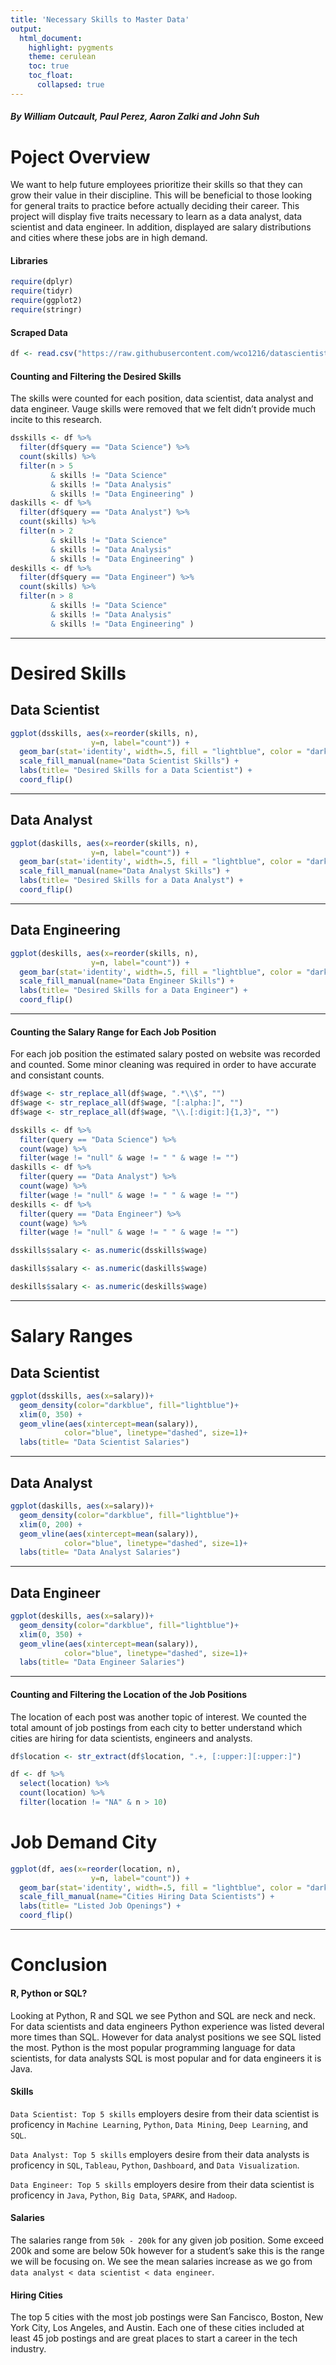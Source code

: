 ---
title: 'Necessary Skills to Master Data'
output:
  html_document:
    highlight: pygments
    theme: cerulean
    toc: true
    toc_float:
      collapsed: true
---
##### By William Outcault, Paul Perez, Aaron Zalki and John Suh

# Poject Overview

We want to help future employees prioritize their skills so that they can grow their value in their discipline. This will be beneficial to those looking for general traits to practice before actually deciding their career. This project will display five traits necessary to learn as a data analyst, data scientist and data engineer. In addition, displayed are salary distributions and cities where these jobs are in high demand.

#### Libraries

```{r message=FALSE}
require(dplyr)
require(tidyr)
require(ggplot2)
require(stringr)
```

#### Scraped Data

```{r}
df <- read.csv("https://raw.githubusercontent.com/wco1216/datascientistskills/master/blended_view.csv", TRUE, ",")
```

#### Counting and Filtering the Desired Skills

The skills were counted for each position, data scientist, data analyst and data engineer. Vauge skills were removed that we felt didn't provide much incite to this research.

```{r}
dsskills <- df %>%
  filter(df$query == "Data Science") %>%
  count(skills) %>%
  filter(n > 5 
         & skills != "Data Science" 
         & skills != "Data Analysis" 
         & skills != "Data Engineering" )
daskills <- df %>%
  filter(df$query == "Data Analyst") %>%
  count(skills) %>%
  filter(n > 2 
         & skills != "Data Science" 
         & skills != "Data Analysis" 
         & skills != "Data Engineering" )
deskills <- df %>%
  filter(df$query == "Data Engineer") %>%
  count(skills) %>%
  filter(n > 8 
         & skills != "Data Science" 
         & skills != "Data Analysis" 
         & skills != "Data Engineering" )
```

--------------------------------------------------------------------------------

\clearpage

# Desired Skills

## Data Scientist

```{r}
ggplot(dsskills, aes(x=reorder(skills, n),
                  y=n, label="count")) +
  geom_bar(stat='identity', width=.5, fill = "lightblue", color = "darkblue")  +
  scale_fill_manual(name="Data Scientist Skills") + 
  labs(title= "Desired Skills for a Data Scientist") +
  coord_flip()
```

--------------------------------------------------------------------------------

\clearpage

## Data Analyst

```{r}
ggplot(daskills, aes(x=reorder(skills, n),
                  y=n, label="count")) +
  geom_bar(stat='identity', width=.5, fill = "lightblue", color = "darkblue")  +
  scale_fill_manual(name="Data Analyst Skills") + 
  labs(title= "Desired Skills for a Data Analyst") + 
  coord_flip()
```

--------------------------------------------------------------------------------

\clearpage

## Data Engineering

```{r}
ggplot(deskills, aes(x=reorder(skills, n),
                  y=n, label="count")) +
  geom_bar(stat='identity', width=.5, fill = "lightblue", color = "darkblue")  +
  scale_fill_manual(name="Data Engineer Skills") + 
  labs(title= "Desired Skills for a Data Engineer") + 
  coord_flip()
```

--------------------------------------------------------------------------------

\clearpage

#### Counting the Salary Range for Each Job Position

For each job position the estimated salary posted on website was recorded and counted. Some minor cleaning was required in order to have accurate and consistant counts.

```{r}
df$wage <- str_replace_all(df$wage, ".*\\$", "")
df$wage <- str_replace_all(df$wage, "[:alpha:]", "")
df$wage <- str_replace_all(df$wage, "\\.[:digit:]{1,3}", "")

dsskills <- df %>%
  filter(query == "Data Science") %>%
  count(wage) %>%
  filter(wage != "null" & wage != " " & wage != "")
daskills <- df %>%
  filter(query == "Data Analyst") %>%
  count(wage) %>%
  filter(wage != "null" & wage != " " & wage != "")
deskills <- df %>%
  filter(query == "Data Engineer") %>%
  count(wage) %>%
  filter(wage != "null" & wage != " " & wage != "")

dsskills$salary <- as.numeric(dsskills$wage)

daskills$salary <- as.numeric(daskills$wage)

deskills$salary <- as.numeric(deskills$wage)
```

--------------------------------------------------------------------------------

\clearpage

# Salary Ranges

## Data Scientist

```{r}
ggplot(dsskills, aes(x=salary))+
  geom_density(color="darkblue", fill="lightblue")+
  xlim(0, 350) + 
  geom_vline(aes(xintercept=mean(salary)),
            color="blue", linetype="dashed", size=1)+
  labs(title= "Data Scientist Salaries")
```

--------------------------------------------------------------------------------

\clearpage

## Data Analyst

```{r}
ggplot(daskills, aes(x=salary))+
  geom_density(color="darkblue", fill="lightblue")+
  xlim(0, 200) + 
  geom_vline(aes(xintercept=mean(salary)),
            color="blue", linetype="dashed", size=1)+
  labs(title= "Data Analyst Salaries")
```

--------------------------------------------------------------------------------

\clearpage

## Data Engineer

```{r}
ggplot(deskills, aes(x=salary))+
  geom_density(color="darkblue", fill="lightblue")+
  xlim(0, 350) + 
  geom_vline(aes(xintercept=mean(salary)),
            color="blue", linetype="dashed", size=1)+
  labs(title= "Data Engineer Salaries")
```

--------------------------------------------------------------------------------

\clearpage

#### Counting and Filtering the Location of the Job Positions

The location of each post was another topic of interest. We counted the total amount of job postings from each city to better understand which cities are hiring for data scientists, engineers and analysts.

```{r}
df$location <- str_extract(df$location, ".+, [:upper:][:upper:]")

df <- df %>%
  select(location) %>%
  count(location) %>%
  filter(location != "NA" & n > 10)
```

# Job Demand City

```{r}
ggplot(df, aes(x=reorder(location, n),
                  y=n, label="count")) +
  geom_bar(stat='identity', width=.5, fill = "lightblue", color = "darkblue")  +
  scale_fill_manual(name="Cities Hiring Data Scientists") + 
  labs(title= "Listed Job Openings") + 
  coord_flip()
```

--------------------------------------------------------------------------------

\clearpage

# Conclusion

#### R, Python or SQL?

Looking at Python, R and SQL we see Python and SQL are neck and neck. For data scientists and data engineers Python experience was listed deveral more times than SQL. However for data analyst positions we see SQL listed the most. Python is the most popular programming language for data scientists, for data analysts SQL is most popular and for data engineers it is Java. 

#### Skills

`Data Scientist: Top 5 skills` employers desire from their data scientist is proficency in `Machine Learning`, `Python`, `Data Mining`, `Deep Learning`, and `SQL`. 

`Data Analyst: Top 5 skills` employers desire from their data analysts is proficency in `SQL`, `Tableau`, `Python`, `Dashboard`, and `Data Visualization`.

`Data Engineer: Top 5 skills` employers desire from their data scientist is proficency in `Java`, `Python`, `Big Data`, `SPARK`, and `Hadoop`. 


#### Salaries

The salaries range from `50k - 200k` for any given job position. Some exceed 200k and some are below 50k however for a student's sake this is the range we will be focusing on. We see the mean salaries increase as we go from `data analyst < data scientist < data engineer`. 

#### Hiring Cities

The top 5 cities with the most job postings were San Fancisco, Boston, New York City, Los Angeles, and Austin. Each one of these cities included at least 45 job postings and are great places to start a career in the tech industry.



